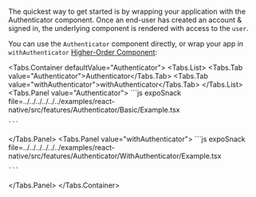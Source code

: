 
The quickest way to get started is by wrapping your application with the Authenticator component.
Once an end-user has created an account & signed in, the underlying component is rendered with access to the `user`.

You can use the `Authenticator` component directly, or wrap your app in `withAuthenticator`
[Higher-Order Component](https://legacy.reactjs.org/docs/higher-order-components.html):

<Tabs.Container defaultValue="Authenticator">
  <Tabs.List>
    <Tabs.Tab value="Authenticator">Authenticator</Tabs.Tab>
    <Tabs.Tab value="withAuthenticator">withAuthenticator</Tabs.Tab>
  </Tabs.List>
  <Tabs.Panel value="Authenticator">
    ```js expoSnack file=../../../../../../examples/react-native/src/features/Authenticator/Basic/Example.tsx

    ```
  </Tabs.Panel>
  <Tabs.Panel value="withAuthenticator">
    ```js expoSnack file=../../../../../../examples/react-native/src/features/Authenticator/WithAuthenticator/Example.tsx

    ```
  </Tabs.Panel>
</Tabs.Container>
